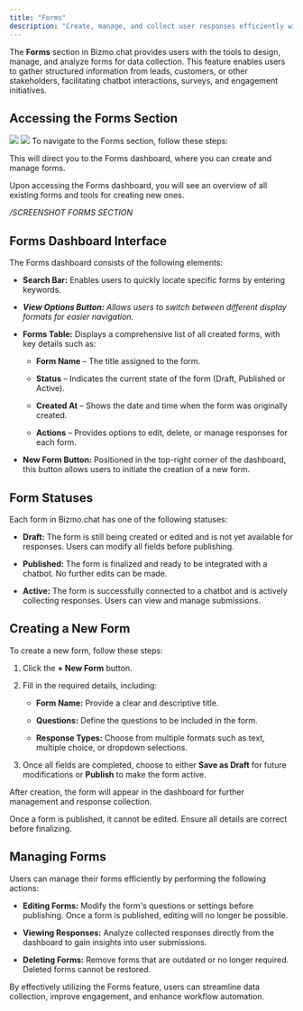 ```yaml
---
title: "Forms"
description: "Create, manage, and collect user responses efficiently with customizable forms."
---
```


The **Forms** section in Bizmo.chat provides users with the tools to design, manage, and analyze forms for data collection. This feature enables users to gather structured information from leads, customers, or other stakeholders, facilitating chatbot interactions, surveys, and engagement initiatives.

## **Accessing the Forms Section**
<img className="block w-full dark:hidden" src="/images/formslight.png" />
<img className="hidden w-full dark:block" src="/images/formsdark.png" />
To navigate to the Forms section, follow these steps:

<Steps>
  <Step title="Log in to your Bizmo.chat account." />

  <Step title="Open the left sidebar menu." />

  <Step title="Locate and click on 'Forms' under the Engagement category." />
</Steps>

This will direct you to the Forms dashboard, where you can create and manage forms.

<Info>
  Upon accessing the Forms dashboard, you will see an overview of all existing forms and tools for creating new ones.
</Info>

*/SCREENSHOT FORMS SECTION*

## **Forms Dashboard Interface**

The Forms dashboard consists of the following elements:

* **Search Bar:** Enables users to quickly locate specific forms by entering keywords.

* ***View Options Button:** Allows users to switch between different display formats for easier navigation.*

* **Forms Table:** Displays a comprehensive list of all created forms, with key details such as:

  * **Form Name** – The title assigned to the form.

  * **Status** – Indicates the current state of the form (Draft, Published or Active).

  * **Created At** – Shows the date and time when the form was originally created.

  * **Actions** – Provides options to edit, delete, or manage responses for each form.

* **New Form Button:** Positioned in the top-right corner of the dashboard, this button allows users to initiate the creation of a new form.

## Form Statuses

Each form in Bizmo.chat has one of the following statuses:

* **Draft:** The form is still being created or edited and is not yet available for responses. Users can modify all fields before publishing.

* **Published:** The form is finalized and ready to be integrated with a chatbot. No further edits can be made.

* **Active:** The form is successfully connected to a chatbot and is actively collecting responses. Users can view and manage submissions.

## **Creating a New Form**

To create a new form, follow these steps:

1. Click the **+ New Form** button.

2. Fill in the required details, including:

   * **Form Name:** Provide a clear and descriptive title.

   * **Questions:** Define the questions to be included in the form.

   * **Response Types:** Choose from multiple formats such as text, multiple choice, or dropdown selections.

3. Once all fields are completed, choose to either **Save as Draft** for future modifications or **Publish** to make the form active.

After creation, the form will appear in the dashboard for further management and response collection.

<Warning>
  Once a form is published, it cannot be edited. Ensure all details are correct before finalizing.
</Warning>

## **Managing Forms**

Users can manage their forms efficiently by performing the following actions:

* **Editing Forms:** Modify the form's questions or settings before publishing. Once a form is published, editing will no longer be possible.

* **Viewing Responses:** Analyze collected responses directly from the dashboard to gain insights into user submissions.

* **Deleting Forms:** Remove forms that are outdated or no longer required. Deleted forms cannot be restored.

By effectively utilizing the Forms feature, users can streamline data collection, improve engagement, and enhance workflow automation.
